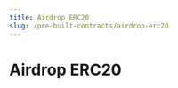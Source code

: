 ```yaml
---
title: Airdrop ERC20
slug: /pre-built-contracts/airdrop-erc20
---
```



# Airdrop ERC20

<div className="deployContractBtnContainer" style={{ marginTop: -70 }}>
  <DeployThisContractButton
    link={"https://thirdweb.com/thirdweb.eth/AirdropERC20?via=portal"}
    contractType="airdrop-erc20"
  />
</div>
